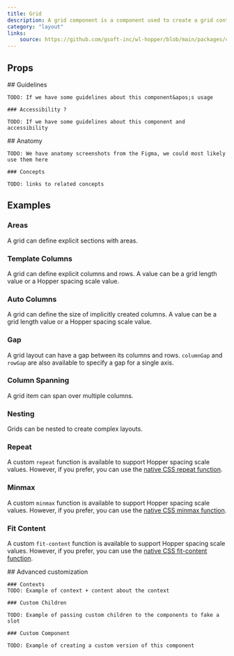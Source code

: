 ```yaml
---
title: Grid
description: A grid component is a component used to create a grid container.
category: "layout"
links:
    source: https://github.com/gsoft-inc/wl-hopper/blob/main/packages/components/src/layout/src/Grid.tsx
---
```


<Example src="layout/docs/grid/preview" isOpen />

## Props

<PropTable component="Grid" />

<FeatureFlag flag="next">
    ## Guidelines

    TODO: If we have some guidelines about this component&apos;s usage

    ### Accessibility ?

    TODO: If we have some guidelines about this component and accessibility
</FeatureFlag>

<FeatureFlag flag="rc">
    ## Anatomy

    TODO: We have anatomy screenshots from the Figma, we could most likely use them here

    ### Concepts

    TODO: links to related concepts
</FeatureFlag>

## Examples

### Areas
A grid can define explicit sections with areas.

<Example src="layout/docs/grid/areas" />

### Template Columns
A grid can define explicit columns and rows. A value can be a grid length value or a Hopper spacing scale value.

<Example src="layout/docs/grid/templateColumns" />

### Auto Columns
A grid can define the size of implicitly created columns. A value can be a grid length value or a Hopper spacing scale value.

<Example src="layout/docs/grid/autoColumns" />

### Gap
A grid layout can have a gap between its columns and rows. `columnGap` and `rowGap` are also available to specify a gap for a single axis.

<Example src="layout/docs/grid/gap" />

### Column Spanning
A grid item can span over multiple columns.

<Example src="layout/docs/grid/columnSpanning" />

### Nesting
Grids can be nested to create complex layouts.

<Example src="layout/docs/grid/nesting" />

### Repeat
A custom `repeat` function is available to support Hopper spacing scale values. However, if you prefer, you can use the [native CSS repeat function](https://developer.mozilla.org/en-US/docs/Web/CSS/repeat()).

<Example src="layout/docs/grid/repeat" />

### Minmax
A custom `minmax` function is available to support Hopper spacing scale values. However, if you prefer, you can use the [native CSS minmax function](https://developer.mozilla.org/en-US/docs/Web/CSS/minmax()).

<Example src="layout/docs/grid/minMax" />

### Fit Content
A custom `fit-content` function is available to support Hopper spacing scale values. However, if you prefer, you can use the [native CSS fit-content function](https://developer.mozilla.org/en-US/docs/Web/CSS/fit-content).

<Example src="layout/docs/grid/fitContent" />

<FeatureFlag flag="next">
    ## Advanced customization

    ### Contexts
    TODO: Example of context + content about the context

    ### Custom Children

    TODO: Example of passing custom children to the components to fake a slot

    ### Custom Component

    TODO: Example of creating a custom version of this component
</FeatureFlag>
